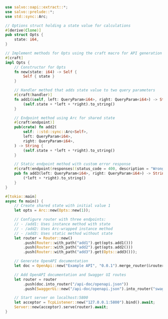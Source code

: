 
```rust  title="craft/src/main.rs"
use salvo::oapi::extract::*;
use salvo::prelude::*;
use std::sync::Arc;

// Options struct holding a state value for calculations
#[derive(Clone)]
pub struct Opts {
    state: i64,
}

// Implement methods for Opts using the craft macro for API generation
#[craft]
impl Opts {
    // Constructor for Opts
    fn new(state: i64) -> Self {
        Self { state }
    }

    // Handler method that adds state value to two query parameters
    #[craft(handler)]
    fn add1(&self, left: QueryParam<i64>, right: QueryParam<i64>) -> String {
        (self.state + *left + *right).to_string()
    }

    // Endpoint method using Arc for shared state
    #[craft(endpoint)]
    pub(crate) fn add2(
        self: ::std::sync::Arc<Self>,
        left: QueryParam<i64>,
        right: QueryParam<i64>,
    ) -> String {
        (self.state + *left + *right).to_string()
    }

    // Static endpoint method with custom error response
    #[craft(endpoint(responses((status_code = 400, description = "Wrong request parameters."))))]
    pub fn add3(left: QueryParam<i64>, right: QueryParam<i64>) -> String {
        (*left + *right).to_string()
    }
}

#[tokio::main]
async fn main() {
    // Create shared state with initial value 1
    let opts = Arc::new(Opts::new(1));

    // Configure router with three endpoints:
    // - /add1: Uses instance method with state
    // - /add2: Uses Arc-wrapped instance method
    // - /add3: Uses static method without state
    let router = Router::new()
        .push(Router::with_path("add1").get(opts.add1()))
        .push(Router::with_path("add2").get(opts.add2()))
        .push(Router::with_path("add3").get(Opts::add3()));

    // Generate OpenAPI documentation
    let doc = OpenApi::new("Example API", "0.0.1").merge_router(&router);

    // Add OpenAPI documentation and Swagger UI routes
    let router = router
        .push(doc.into_router("/api-doc/openapi.json"))
        .push(SwaggerUi::new("/api-doc/openapi.json").into_router("swagger-ui"));

    // Start server on localhost:5800
    let acceptor = TcpListener::new("127.0.0.1:5800").bind().await;
    Server::new(acceptor).serve(router).await;
}

```